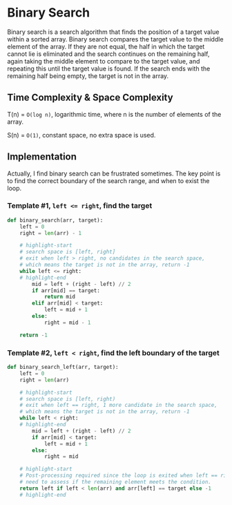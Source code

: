# Binary Search

Binary search is a search algorithm that finds the position of a target value within a sorted array. Binary search compares the target value to the middle element of the array. If they are not equal, the half in which the target cannot lie is eliminated and the search continues on the remaining half, again taking the middle element to compare to the target value, and repeating this until the target value is found. If the search ends with the remaining half being empty, the target is not in the array.

## Time Complexity & Space Complexity

T(n) = `O(log n)`, logarithmic time, where n is the number of elements of the array.

S(n) = `O(1)`, constant space, no extra space is used.


## Implementation

Actually, I find binary search can be frustrated sometimes. The key point is to find the correct boundary of the search range, and when to exist the loop.

### Template #1, `left <= right`, find the target

```python
def binary_search(arr, target):
    left = 0
    right = len(arr) - 1

    # highlight-start
    # search space is [left, right]
    # exit when left > right, no candidates in the search space,
    # which means the target is not in the array, return -1
    while left <= right:
    # highlight-end
        mid = left + (right - left) // 2
        if arr[mid] == target:
            return mid
        elif arr[mid] < target:
            left = mid + 1
        else:
            right = mid - 1

    return -1
```

### Template #2, `left < right`, find the left boundary of the target

```python
def binary_search_left(arr, target):
    left = 0
    right = len(arr)

    # highlight-start
    # search space is [left, right)
    # exit when left == right, 1 more candidate in the search space,
    # which means the target is not in the array, return -1
    while left < right:
    # highlight-end
        mid = left + (right - left) // 2
        if arr[mid] < target:
            left = mid + 1
        else:
            right = mid

    # highlight-start
    # Post-processing required since the loop is exited when left == right;
    # need to assess if the remaining element meets the condition.
    return left if left < len(arr) and arr[left] == target else -1
    # highlight-end
```
